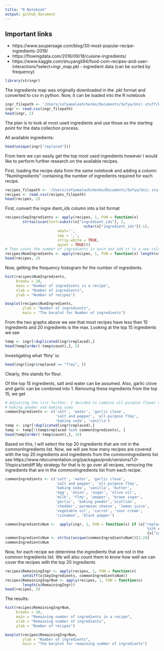 ```yaml
---
title: "R Notebook"
output: github_document
---
```

## Important links
* https://www.soupersage.com/blog/30-most-popular-recipe-ingredients-2019/
* https://flowingdata.com/2018/09/18/cuisine-ingredients/
* https://www.kaggle.com/shuyangli94/food-com-recipes-and-user-interactions?select=ingr_map.pkl - ingredient data (can be sorted by frequency)
```r
library(stringr)
```
The ingredients map was originally downloaded in the .pkl format and converted to csv in python. Now, it can be loaded into the R notebook  
```r
ingr_filepath <- '/Users/sofyamalashchenko/Documents/Sofya/Uni\ stuff/Waterloo\ Winter\ 2022/Ingredient-detection/ingr_map.csv'
ingr <- read.csv(ingr_filepath)
head(ingr, 2)
```
The plan is to look at most used ingredients and use those as the starting point for the data collection process. 

All available ingredients:
```r
head(unique(ingr["replaced"]))
```
From here we can easily get the top most used ingredients however I would like to perform further research on the available recipes. 

First, loading the recipe data from the same notebook and adding a column "NumIngredients" containing the number of ingredients required for each recipe.
```r
recipes_filepath <- '/Users/sofyamalashchenko/Documents/Sofya/Uni\ stuff/Waterloo\ Winter\ 2022/Ingredient-detection/PP_recipes.csv'
recipes <- read.csv(recipes_filepath)
head(recipes, 2)
```
First, convert the ingre
dient_ids column into a list format
```r
recipes$SepIngredients <- apply(recipes, 1, FUN = function(x)
        strtoi(scan(text=substr(x["ingredient_ids"], 2, 
                                    nchar(x["ingredient_ids"])-1), 
                        what='',
                        sep = ',',
                        strip.white = TRUE, 
                        quiet = TRUE)))
# Then count the number of ingredients in each and add it to a new column
recipes$NumIngredients <- apply(recipes, 1, FUN = function(x) length(x$SepIngredients))
head(recipes, 2)
```
Now, getting the frequency histogram for the number of ingredients.
```r
hist(recipes$NumIngredients,
     breaks = 20,
     main = "Number of ingredients in a recipe",
     xlab = "Number of ingredients",
     ylab = "Number of recipes")
```
```r
boxplot(recipes$NumIngredients,
        ylab = "Number of ingredients",
        main = "The barplot for Number of ingredients")
```
From the two graphs above we see that most recipes have less than 15 ingredients and 20 ingredients is the max. Looking at the top 15 ingredients we see
```r
temp <- ingr[!duplicated(ingr$replaced),]
head(temp[order(-temp$count),], 2)
```
Investigating what 'flmy' is:
```r
head(ingr[ingr$replaced == "flmy", ])
```
Clearly, this stands for flour. 

Of the top 15 ingredients, salt and water can be assumed. Also, garlic clove and garlic can be combined into 1. Removing these ingredients from the top 15, we get
```r
# Adjusting the list further, I decided to combine all-purpose flower with flower,
# baking powder and baking soda
commonIngredients <- c('salt', 'water', 'garlic clove', 
                       'salt and pepper', 'all-purpose flmy',
                       'baking soda', 'vanilla')
temp <- ingr[!duplicated(ingr$replaced),]
temp <- temp[!(temp$replaced %in% commonIngredients), ]
head(temp[order(-temp$count),], 15)
```
Based on this, I will select the top 20 ingredients that are not in the commonIngredients list.
Now, we will see how many recipes are covered with the top 20 ingredients and ingredients from the commonIngredients list
see https://www.rdocumentation.org/packages/prob/versions/1.0-1/topics/setdiff
My strategy for that is to go over all recipes, removing the ingredients that are in the commonIngredients list from each recipe.
```r
commonIngredients <- c('salt', 'water', 'garlic clove', 
                       'salt and pepper', 'all-purpose flmy',
                       'baking soda', 'vanilla', 'butter',
                       'egg', 'onion', 'sugar', 'olive oil', 
                       'milk', 'flmy', 'pepper', 'brown sugar', 
                       'garlic', 'baking powder','scallion',
                       'cheddar','parmesan cheese', 'lemon juice',
                       'vegetable oil', 'carrot', 'sour cream', 
                       'cinnamon', 'black pepper')

commonIngredientsNum <-  apply(ingr, 1, FUN = function(x) if (x["replaced"] 
                                                                 %in% commonIngredients)
                                                                 {x["id"]})
commonIngredientsNum <- strtoi(unique(commonIngredientsNum))[2:28]
commonIngredientsNum
```
Now, for each recipe we determine the ingredients that are not in the common Ingredients list. We will also count them to know how well we can cover the recipes with the top 20 ingredients
```r
recipes$RemainingIngr <- apply(recipes, 1, FUN = function(x)
        setdiff(x$SepIngredients, commonIngredientsNum))
recipes$RemainingIngrNum <- apply(recipes, 1, FUN = function(x)
        length(x$RemainingIngr))
head(recipes, 2)
```
The results:
```r
hist(recipes$RemainingIngrNum,
     breaks = 20,
     main = "Remaining number of ingredients in a recipe",
     xlab = "Remaining number of ingredients",
     ylab = "Number of recipes")
```
```r
boxplot(recipes$RemainingIngrNum,
        ylab = "Number of ingredients",
        main = "The barplot for remaining number of ingredients")
```